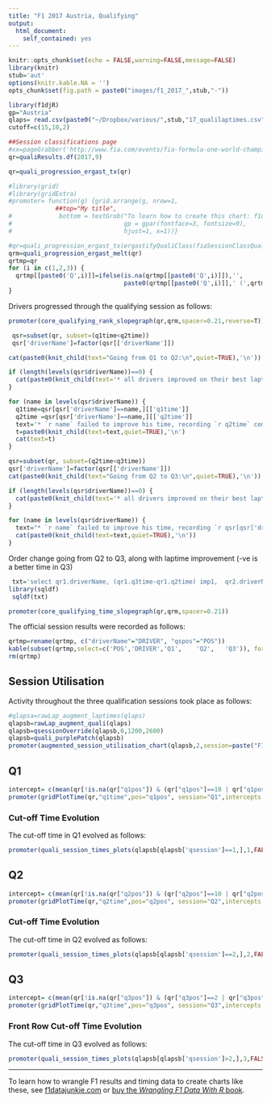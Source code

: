 ```yaml
---
title: "F1 2017 Austria, Qualifying"
output:
  html_document:
    self_contained: yes
---
```


```r
knitr::opts_chunk$set(echo = FALSE,warning=FALSE,message=FALSE)
library(knitr)
stub='aut'
options(knitr.kable.NA = '')
opts_chunk$set(fig.path = paste0("images/f1_2017_",stub,"-"))
```



```r
library(f1djR)
gp="Austria"
qlaps= read.csv(paste0("~/Dropbox/various/",stub,"17_qualilaptimes.csv"))
cutoff=c(15,10,2)
```

```r
##Session classifications page
#xx=pageGrabber('http://www.fia.com/events/fia-formula-one-world-championship/season-2017/session-classifications-19')
qr=qualiResults.df(2017,9)

qr=quali_progression_ergast_tx(qr)
```

```r
#library(grid)
#library(gridExtra)
#promoter= function(g) {grid.arrange(g, nrow=1,
             ##top="My title", 
#             bottom = textGrob("To learn how to create this chart: f1datajunkie.com",
#                               gp = gpar(fontface=3, fontsize=9),
#                               hjust=1, x=1))}
```
```r
#qr=quali_progression_ergast_tx(ergastifyQualiClass(fiaSessionClassQualifyingTidy(fiaTableGrabber(xx,4))))
qrm=quali_progression_ergast_melt(qr)
qrtmp=qr
for (i in c(1,2,3)) {
  qrtmp[[paste0('Q',i)]]=ifelse(is.na(qrtmp[[paste0('Q',i)]]),'',
                                paste0(qrtmp[[paste0('Q',i)]],' (',qrtmp[[paste0('q',i,'pos')]],')'))
}
```

Drivers progressed through the qualifying session as follows:
```r
promoter(core_qualifying_rank_slopegraph(qr,qrm,spacer=0.21,reverse=T))
```


```r
 qsr=subset(qr, subset=(q1time<q2time))
 qsr['driverName']=factor(qsr[['driverName']])
```

```r
cat(paste0(knit_child(text="Going from Q1 to Q2:\n",quiet=TRUE),'\n'))

if (length(levels(qsr$driverName))==0) {
  cat(paste0(knit_child(text='* all drivers improved on their best laptime from the previous session',quiet=TRUE),'\n'))
}

for (name in levels(qsr$driverName)) {
  q1time=qsr[qsr['driverName']==name,][['q1time']]
  q2time =qsr[qsr['driverName']==name,][['q2time']]
  text='* `r name` failed to improve his time, recording `r q2time` compared to `r q1time` (`r q2time-q1time`s slower)'
  t=paste0(knit_child(text=text,quiet=TRUE),'\n')
  cat(text=t)
}
```


```r
qsr=subset(qr, subset=(q2time<q3time))
qsr['driverName']=factor(qsr[['driverName']])
cat(paste0(knit_child(text="Going from Q2 to Q3:\n",quiet=TRUE),'\n'))

if (length(levels(qsr$driverName))==0) {
  cat(paste0(knit_child(text='* all drivers improved on their best laptime from the previous session',quiet=TRUE),'\n'))
}

for (name in levels(qsr$driverName)) {
  text="* `r name` failed to improve his time, recording `r qsr[qsr['driverName']==name,][['q3time']]` compared to `r qsr[qsr['driverName']==name,][['q2time']]` (`r qsr[qsr['driverName']==name,][['q3time']]-qsr[qsr['driverName']==name,][['q2time']]`s slower)"
  cat(paste0(knit_child(text=text,quiet=TRUE),'\n')) 
}
```

Order change going from Q2 to Q3, along with laptime improvement (-ve is a better time in Q3)
```r
 txt='select qr1.driverName, (qr1.q3time-qr1.q2time) imp1,  qr2.driverName,(qr2.q3time-qr2.q2time) imp2  from qr as qr1 join qr as qr2 where qr1.driverName!=qr2.driverName and qr1.q2pos>qr2.q2pos and qr1.q3pos<qr2.q3pos'
library(sqldf)
 sqldf(txt)
```

```r
promoter(core_qualifying_time_slopegraph(qr,qrm,spacer=0.21))
```

The official session results were recorded as follows:
```r
qrtmp=rename(qrtmp, c("driverName"="DRIVER", "qspos"="POS"))
kable(subset(qrtmp,select=c('POS','DRIVER','Q1',	'Q2',	'Q3')), format='markdown',row.names = FALSE)
rm(qrtmp)
```


## Session Utilisation

Activity throughout the three qualification sessions took place as follows:

```r
#qlapsa=rawLap_augment_laptimes(qlaps)
qlapsb=rawLap_augment_quali(qlaps)
qlapsb=qsessionOverride(qlapsb,0,1200,2600)
qlapsb=quali_purplePatch(qlapsb)
promoter(augmented_session_utilisation_chart(qlapsb,2,session=paste("F1",gp,"2017, Qualifying")))
```

## Q1 

```r
intercept= c(mean(qr[!is.na(qr["q1pos"]) & (qr["q1pos"]==10 | qr["q1pos"]==11),"q1time"]))
promoter(gridPlotTime(qr,"q1time",pos="q1pos", session="Q1",intercepts = intercept))
```

### Cut-off Time Evolution

The cut-off time in Q1 evolved as follows:

```r
promoter(quali_session_times_plots(qlapsb[qlapsb['qsession']==1,],1,FALSE,FALSE,TRUE,cutoff)+theme_bw())
```

## Q2

```r
intercept= c(mean(qr[!is.na(qr["q2pos"]) & (qr["q2pos"]==10 | qr["q2pos"]==11),"q2time"]))
promoter(gridPlotTime(qr,"q2time",pos="q2pos", session="Q2",intercepts = intercept))
```

### Cut-off Time Evolution

The cut-off time in Q2 evolved as follows:

```r
promoter(quali_session_times_plots(qlapsb[qlapsb['qsession']==2,],2,FALSE,FALSE,TRUE,cutoff)+theme_bw())
```

## Q3


```r
intercept= c(mean(qr[!is.na(qr["q3pos"]) & (qr["q3pos"]==2 | qr["q3pos"]==3),"q3time"]))
promoter(gridPlotTime(qr,"q3time",pos="q3pos", session="Q3",intercepts = intercept))
```

### Front Row Cut-off Time Evolution

The cut-off time in Q3 evolved as follows:

```r
promoter(quali_session_times_plots(qlapsb[qlapsb['qsession']>2,],3,FALSE,FALSE,TRUE,cutoff)+theme_bw())
```


---
 To learn how to wrangle F1 results and timing data to create charts like these, see [f1datajunkie.com](https://f1datajunkie.com) or [buy the *Wrangling F1 Data With R* book](https://leanpub.com/wranglingf1datawithr).
